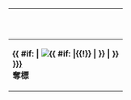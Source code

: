 {| class="wikitable" style="text-align: center; margin: 0 auto;"
|-
!&nbsp;{{{1|}}}&nbsp;
|-
|'''{{ #if: {{{5|}}} | [[File:{{{5}}}|{{{3|}}}{{ #if: {{{size|}}} |{{!}} {{{size}}} | }}]] | }}<br />{{flagicon|{{{2|}}}}} [[{{{3|}}}]] <br />{{{4|}}} 奪標'''
|}